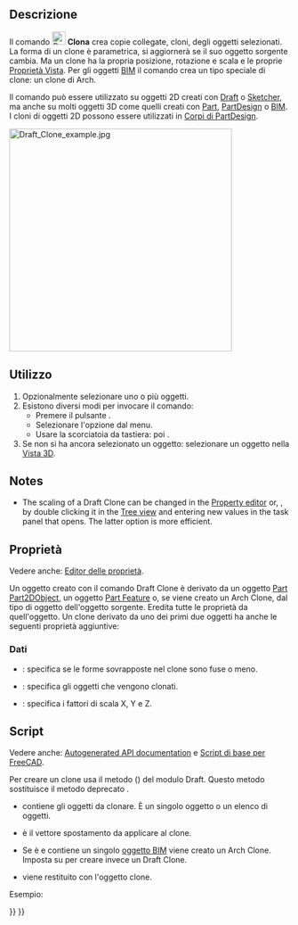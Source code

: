 <languages/>

{{Docnav/it
|[[Draft_Stretch/it|Stira]]
|[[Draft_OrthoArray/it|Serie ortogonale]]
|[[Draft_Workbench/it|Draft]]
|IconL=Draft_Stretch.svg
|IconR=Draft_OrthoArray.svg
|IconC=Workbench_Draft.svg
}}

{{GuiCommand/it
|Name=Draft Clone
|Name/it=Draft Clona
|MenuLocation=Modifiche → Clona
|Workbenches=[[Draft_Workbench/it|Draft]]
|Shortcut={{KEY|C}} {{KEY|L}}
|SeeAlso=[[Draft Scale/it|Draft Scala]]
}}

<span id="Description"></span>
==Descrizione== 

Il comando [[Image:Draft_Clone.svg|24px]] '''Clona''' crea copie collegate, cloni, degli oggetti selezionati. La forma di un clone è parametrica, si aggiornerà se il suo oggetto sorgente cambia. Ma un clone ha la propria posizione, rotazione e scala e le proprie [[Property_editor/it| Proprietà Vista]]. Per gli oggetti [[BIM_Workbench/it|BIM]] il comando crea un tipo speciale di clone: ​​un clone di Arch.

Il comando può essere utilizzato su oggetti 2D creati con [[Draft_Workbench/it|Draft]] o [[Sketcher_Workbench/it|Sketcher]], ma anche su molti oggetti 3D come quelli creati con [[Part_Workbench/it|Part]], [[PartDesign_Workbench/it|PartDesign]] o [[BIM_Workbench/it|BIM]]. I cloni di oggetti 2D possono essere utilizzati in [[PartDesign_Body/it|Corpi di PartDesign]].

[[Image:Draft_Clone_example.jpg|400px]]
{{Caption|Clone accanto al suo oggetto sorgente}}

<span id="Usage"></span>
==Utilizzo== 

# Opzionalmente selezionare uno o più oggetti.
# Esistono diversi modi per invocare il comando:
#* Premere il pulsante {{Button|[[Image:Draft_Clone.svg|16px]] [[Draft_Clone/it|Clona]]}}.
#* Selezionare l'opzione {{MenuCommand|Modifiche → [[Image:Draft_Clone.svg|16px]] Clona}} dal menu.
#* Usare la scorciatoia da tastiera: {{KEY|C}} poi {{KEY|L}}.
# Se non si ha ancora selezionato un oggetto: selezionare un oggetto nella [[3D_view/it|Vista 3D]].

==Notes==

* The scaling of a Draft Clone can be changed in the [[Property_editor|Property editor]] or, {{Version|1.1}}, by double clicking it in the [[Tree_view|Tree view]] and entering new values in the task panel that opens. The latter option is more efficient.

<span id="Properties"></span>
== Proprietà ==

Vedere anche: [[Property_editor/it|Editor delle proprietà]].

Un oggetto creato con il comando Draft Clone è derivato da un oggetto [[Part_Part2DObject/it|Part Part2DObject]], un oggetto [[Part_Feature/it|Part Feature]] o, se viene creato un Arch Clone, dal tipo di oggetto dell'oggetto sorgente. Eredita tutte le proprietà da quell'oggetto. Un clone derivato da uno dei primi due oggetti ha anche le seguenti proprietà aggiuntive:

<span id="Data"></span>
===Dati===

{{TitleProperty|Draft}}

* {{PropertyData|Fuse|Bool}}: specifica se le forme sovrapposte nel clone sono fuse o meno.
* {{PropertyData|Objects|LinkListGlobal}}: specifica gli oggetti che vengono clonati.
* {{PropertyData|Scale|Vector}}: specifica i fattori di scala X, Y e Z.

<span id="Scripting"></span>
==Script==

Vedere anche: [https://freecad.github.io/SourceDoc/ Autogenerated API documentation] e [[FreeCAD_Scripting_Basics/it|Script di base per FreeCAD]].

Per creare un clone usa il metodo {{incode|make_clone}} ({{Version/it|0.19}}) del modulo Draft. Questo metodo sostituisce il metodo deprecato {{incode|clone}}.

{{Code|code=
cloned_object = make_clone(obj, delta=None, forcedraft=False)
}}

* {{incode|obj}} contiene gli oggetti da clonare. È un singolo oggetto o un elenco di oggetti.
* {{incode|delta}} è il vettore spostamento da applicare al clone.
* Se {{incode|forcedraft}} è {{incode|False}} e {{incode|obj}} contiene un singolo [[BIM_Workbench/it|oggetto BIM]] viene creato un Arch Clone. Imposta {{incode|forcedraft}} su {{incode|True}} per creare invece un Draft Clone.
* {{incode|cloned_object}} viene restituito con l'oggetto clone.

Esempio:

{{Code|code=
import FreeCAD as App
import Draft

doc = App.newDocument()

place = App.Placement(App.Vector(1000, 0, 0), App.Rotation())
polygon1 = Draft.make_polygon(3, 750)
polygon2 = Draft.make_polygon(5, 750, placement=place)

vector = App.Vector(2600, 500, 0)
cloned_object = Draft.clone([polygon1, polygon2], delta=vector)

cloned_object.Fuse = True

doc.recompute()
}}


{{Docnav/it
|[[Draft_Stretch/it|Stira]]
|[[Draft_OrthoArray/it|Serie ortogonale]]
|[[Draft_Workbench/it|Draft]]
|IconL=Draft_Stretch.svg
|IconR=Draft_OrthoArray.svg
|IconC=Workbench_Draft.svg
}}

{{Draft Tools navi{{#translation:}}}}
{{Userdocnavi{{#translation:}}}}